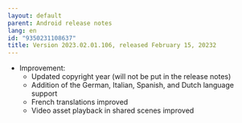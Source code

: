 ```yaml
---
layout: default
parent: Android release notes
lang: en
id: "9350231108637"
title: Version 2023.02.01.106, released February 15, 20232
---
```

*   Improvement:
    *   Updated copyright year (will not be put in the release notes)
    *   Addition of the German, Italian, Spanish, and Dutch language support
    *   French translations improved
    *   Video asset playback in shared scenes improved


